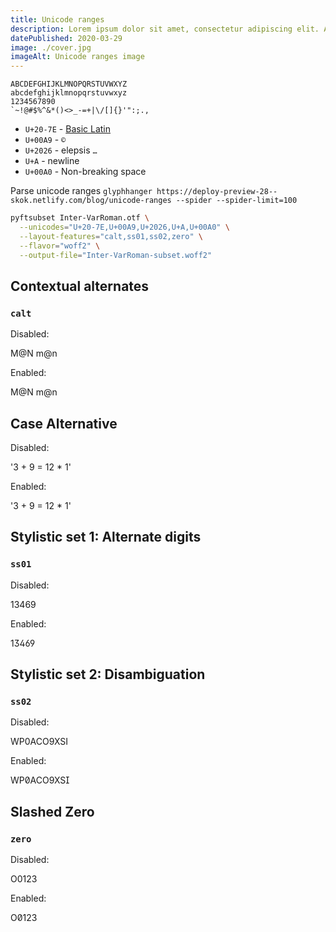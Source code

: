 ```yaml
---
title: Unicode ranges
description: Lorem ipsum dolor sit amet, consectetur adipiscing elit. Aliquam eu iaculis elit.
datePublished: 2020-03-29
image: ./cover.jpg
imageAlt: Unicode ranges image
---
```


```
ABCDEFGHIJKLMNOPQRSTUVWXYZ
abcdefghijklmnopqrstuvwxyz
1234567890
`~!@#$%^&*()<>_-=+|\/[]{}'":;.,
```

- `U+20-7E` - [Basic Latin](https://en.wikipedia.org/wiki/List_of_Unicode_characters)
- `U+00A9` - `©`
- `U+2026` - elepsis `…`
- `U+A` - newline
- `U+00A0` - Non-breaking space

Parse unicode ranges `glyphhanger https://deploy-preview-28--skok.netlify.com/blog/unicode-ranges --spider --spider-limit=100`

```sh
pyftsubset Inter-VarRoman.otf \
  --unicodes="U+20-7E,U+00A9,U+2026,U+A,U+00A0" \
  --layout-features="calt,ss01,ss02,zero" \
  --flavor="woff2" \
  --output-file="Inter-VarRoman-subset.woff2"
```

## Contextual alternates

### `calt`

Disabled: <p>M@N m@n</p>
Enabled: <p style="font-feature-settings: 'calt' 1">M@N m@n</p>

## Case Alternative

Disabled: <p>'3 + 9 = 12 \* 1'</p>

Enabled: <p style="font-feature-settings: 'case' 1">'3 + 9 = 12 \* 1'</p>

## Stylistic set 1: Alternate digits

### `ss01`

Disabled: <p>13469</p>
Enabled: <p style="font-feature-settings: 'ss01' 1">13469</p>

## Stylistic set 2: Disambiguation

### `ss02`

Disabled: <p>WP0ACO9XSI</p>
Enabled: <p style="font-feature-settings: 'ss02' 1">WP0ACO9XSI</p>

## Slashed Zero

### `zero`

Disabled: <p>O0123</p>
Enabled: <p style="font-feature-settings: 'zero'">O0123</p>
